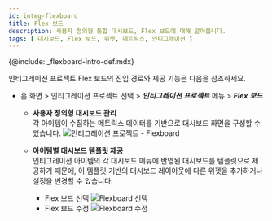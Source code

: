 ```yaml
---
id: integ-flexboard
title: Flex 보드
description: 사용자 정의형 통합 대시보드, Flex 보드에 대해 알아봅니다.
tags: [ 대시보드, Flex 보드, 위젯, 메트릭스, 인티그레이션 ]
---
```


{@include: _flexboard-intro-def.mdx}

인티그레이션 프로젝트 Flex 보드의 진입 경로와 제공 기능은 다음을 참조하세요.

* 홈 화면 > 인티그레이션 프로젝트 선택 > ***인티그레이션 프로젝트*** 메뉴 > ***Flex 보드***
    * **사용자 정의형 대시보드 관리**  
        각 아이템이 수집하는 메트릭스 데이터를 기반으로 대시보드 화면을 구성할 수 있습니다.
        ![인티그레이션 프로젝트 - Flexboard](https://img.whatap.io/media/images/whatap_integration_project_flexboard_create.png)

    * **아이템별 대시보드 템플릿 제공**  
        인티그레이션 아이템의 각 대시보드 메뉴에 반영된 대시보드를 템플릿으로 제공하기 때문에, 이 템플릿 기반의 대시보드 레이아웃에 다른 위젯을 추가하거나 설정을 변경할 수 있습니다.   
        * Flex 보드 선택
            ![Flexboard 선택](https://img.whatap.io/media/images/whatap_integration_project_flexboard_management.png)
        * Flex 보드 수정
            ![Flexboard 수정](https://img.whatap.io/media/images/whatap_integration_project_flexboard_modify_mode.png)
